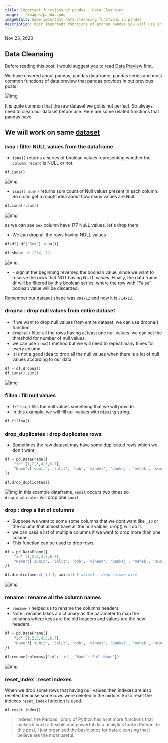 ```yaml
---
title: Important functions of pandas - Data Cleansing
image: ../images/pandas.png
image01alt: Some important data cleansing functions in pandas
description: Most important functions of python pandas you will use in your daily tasks while dealing with data like data manipulation, data cleaning, transformation and aggregation.
---
```

Nov 23, 2020

## Data Cleansing

Before reading this post, i would suggest you to read [Data Preview](/notes/DS/important-functions-of-pandas-data-preview/) first.

We have covered about pandas,  pandas dataframe, pandas series and most common functions of data preview that pandas provides in out previous posts.

![img](https://i.imgur.com/pkXMYXM.png)

It is quite common that the raw dataset we got is not perfect. So always need to clean our dataset before use. Here are some related functions that pandas have 

## We will work on same [dataset](https://www.kaggle.com/c/titanic/data?select=train.csv) 

### isna : filter NULL values from the dataframe

- `isna()` returns a series of boolean values representing whether the `Column record` is NULL or not.

```
df.isna()
```
![img](https://i.imgur.com/fL1KDCN.png)

- `isna().sum()` returns sum count of Null values present in each column. So u can get a rought idea about how many values are Null.

```
df.isna().sum()
```
![img](https://i.imgur.com/Oeresp5.png)

as we can see `Sex` column have 177 NuLL values. let's drop them 

- We can drop all the rows having NULL values 

```python title=python
df=df[~df['Sex'].isna()]                        

df.shape  # (714, 12)
```
![img](https://i.imgur.com/z2ayFhu.png)

- `~` sign at the beginning reversed the boolean value, since we want to reserve the rows that NOT having NULL values. Finally, the data frame df
will be filtered by this boolean series, where the row with “False” boolean value will be discarded.

Remember our dataset shape was `891x12` and now it is `714x12`.

### dropna : drop null values from entire dataset

- if we want to drop null values from entire dataset. we can use dropna() function. 
- `dropna()` filter all the rows having at least one null values. we can set the threshold for number of null values.
- we can use `isna()` method but we will need to repeat  many  times for every column.
- It is not a good idea to drop all the null values when there is a lot of null values according to our data.

```python
df = df.dropna()
df.isna().sum()
```
![img](https://i.imgur.com/mqbLKli.png)

### fillna : fill null values

- `fillna()` fills the null values something that we will provide.
- In this example, we will fill null values with `Missing` string.

```
df.fillna()
``` 

### drop_duplicates : drop duplicates rows

- Sometimes the raw dataset may have some duplicated rows which we don't want.

```python title=python highlight={6-7}
df = pd.DataFrame({
    "id":[1,2,3,4,5,6,7],
    "Name":['sumit', 'lalit', 'bob', 'vineet', 'pankaj', 'mehek', 'sumit']
})

df.drop_duplicates()
```

![img](https://i.imgur.com/LDtVsQJ.png)
In this example dataframe, `sumit` occurs two times so `drop_duplicates` will drop one `sumit`


### drop : drop a list of columns

- Suppose we want to some some columns that we dont want like `_Id` or the column that almost have all the null values, drop() will do it.
- we can pass a list of multiple columns if we want to drop more than one column.
- This function can be used to drop rows. 

```python title=python highlight={6-7}
df = pd.DataFrame({
    "id":[1,2,3,4,5,6,7],
    "Name":['sumit', 'lalit', 'bob', 'vineet', 'pankaj', 'mehek', 'sumit']
})

df.drop(columns=['id'], axis=1) # axis=1 : drop column wise

```
![img](https://i.imgur.com/V7TOE59.png)


### rename : rename all the column names

- `rename()` helped us to rename the columns headers.
- Note : rename takes a dictionary as the parameter to map the columns.where keys are the old headers and values are the new headers.

``` python title=python highlight={6-7}
df = pd.DataFrame({
    "id":[1,2,3,4,5,6,7],
    "Name":['sumit', 'lalit', 'bob', 'vineet', 'pankaj', 'mehek', 'sumit']
})

df.rename(columns={'id':'_id', 'Name':'Full_Name'})
```
![img](https://i.imgur.com/L5XhwDC.png)

### reset_index : reset indexes 

When we drop some rows that having null values then indexes are also reseted because some rows were deleted in the middle. So to reset the indexes `reset_index` function is used.

```mdx  
df.reset_index()
```
> Indeed, the Pandas library of Python has a lot more functions that makes it such a flexible and powerful data analytics tool in Python. In this post, I just organised the basic ones for data cleansing that I believe are the most useful. 
